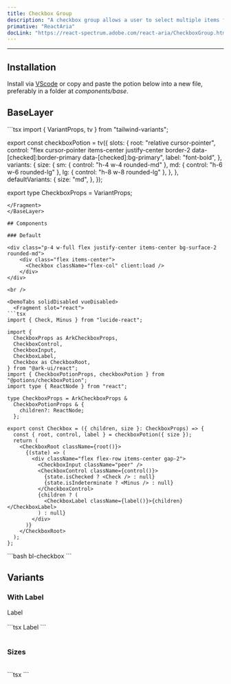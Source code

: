 ```yaml
---
title: Checkbox Group
description: "A checkbox group allows a user to select multiple items from a list of options."
primative: "ReactAria"
docLink: "https://react-spectrum.adobe.com/react-aria/CheckboxGroup.html"
---
```


---


<MdxExample>
  <CheckboxGroupExample client:load />
</MdxExample>

## Installation

Install via [VScode](/docs/getting-started/vsc) or copy and paste the potion below into a new file, preferably in a folder at *components/base*.

## BaseLayer

<BaseLayer>
<Fragment slot="contentSlot">
```tsx
import { VariantProps, tv } from "tailwind-variants";

export const checkboxPotion = tv({
  slots: {
    root: "relative cursor-pointer",
    control:
      "flex cursor-pointer items-center justify-center border-2 data-[checked]:border-primary data-[checked]:bg-primary",
    label: "font-bold",
  },
  variants: {
    size: {
      sm: { control: "h-4 w-4 rounded-md" },
      md: { control: "h-6 w-6 rounded-lg" },
      lg: { control: "h-8 w-8 rounded-lg" },
    },
  },
  defaultVariants: {
    size: "md",
  },
});

export type CheckboxProps = VariantProps<typeof checkboxPotion>;

````
</Fragment>
</BaseLayer>

## Components

### Default

<div class="p-4 w-full flex justify-center items-center bg-surface-2 rounded-md">
    <div class="flex items-center">
      <Checkbox className="flex-col" client:load />
    </div>
</div>

<br />

<DemoTabs solidDisabled vueDisabled>
  <Fragment slot="react">
```tsx
import { Check, Minus } from "lucide-react";

import {
  CheckboxProps as ArkCheckboxProps,
  CheckboxControl,
  CheckboxInput,
  CheckboxLabel,
  Checkbox as CheckboxRoot,
} from "@ark-ui/react";
import { CheckboxPotionProps, checkboxPotion } from "@potions/checkboxPotion";
import type { ReactNode } from "react";

type CheckboxProps = ArkCheckboxProps &
  CheckboxPotionProps & {
    children?: ReactNode;
  };

export const Checkbox = ({ children, size }: CheckboxProps) => {
  const { root, control, label } = checkboxPotion({ size });
  return (
    <CheckboxRoot className={root()}>
      {(state) => (
        <div className="flex flex-row items-center gap-2">
          <CheckboxInput className="peer" />
          <CheckboxControl className={control()}>
            {state.isChecked ? <Check /> : null}
            {state.isIndeterminate ? <Minus /> : null}
          </CheckboxControl>
          {children ? (
            <CheckboxLabel className={label()}>{children}</CheckboxLabel>
          ) : null}
        </div>
      )}
    </CheckboxRoot>
  );
};

````

</Fragment>

<Fragment slot="vsc">
```bash
bl-checkbox
```
</Fragment>
</DemoTabs>

## Variants

### With Label

<div class="flex w-full items-center justify-center rounded-md bg-surface-2 p-4">
  <div class="flex items-center">
    <Checkbox client:only="react">Label</Checkbox>
  </div>
</div>

<br />

<div className="max-h-72 w-full overflow-y-auto rounded-xl bg-[#1b1e28]">
  ```tsx
  <Checkbox>Label</Checkbox>
  ```
</div>

<br />

### Sizes

<div class="flex w-full items-center justify-center rounded-md bg-surface-2 p-4">
  <div class="flex items-center gap-2">
    <Checkbox size="sm" client:load />
    <Checkbox size="md" client:load />
    <Checkbox size="lg" client:load />
  </div>
</div>

<br />

<div className="max-h-72 w-full overflow-y-auto rounded-xl bg-[#1b1e28]">
  ```tsx
  <Checkbox size="sm" />
  <Checkbox size="md" />
  <Checkbox size="lg" />
  ```
</div>
